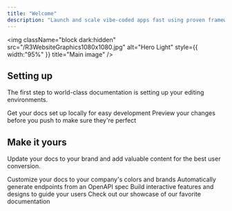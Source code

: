 ```yaml
---
title: "Welcome"
description: "Launch and scale vibe-coded apps fast using proven frameworks and natural language with the R3 Product Launch System. R3 is a structured, AI-powered methodology that helps founders and builders turn early concepts or coded apps into profitable businesses — fast. Whether you're experimenting with vibe coding or already have a product live, R3 gives you a clear path to traction, revenue, and growth. Instead of guessing what to build, how to sell it, or when to pivot — just follow the 4 core sprints to guide your journey from idea to scale. Everything is driven by simple prompts, practical exercises, and business-first thinking. Built to work with the tools you already love."
---
```


<img
  className="block dark:hidden"
  src="/R3WebsiteGraphics1080x1080.jpg"
  alt="Hero Light"
  style={{ width:"95%" }}
  title="Main image"
/>

## Setting up

The first step to world-class documentation is setting up your editing environments.

<CardGroup cols={2}>
  <Card title="Edit Your Docs" icon="pen-to-square" href="https://mintlify.com/docs/quickstart">
    Get your docs set up locally for easy development
  </Card>
  <Card title="Preview Changes" icon="image" href="https://mintlify.com/docs/development">
    Preview your changes before you push to make sure they're perfect
  </Card>
</CardGroup>

## Make it yours

Update your docs to your brand and add valuable content for the best user conversion.

<CardGroup cols={2}>
  <Card title="Customize Style" icon="palette" href="https://mintlify.com/docs/settings/global">
    Customize your docs to your company's colors and brands
  </Card>
  <Card title="Reference APIs" icon="code" href="https://mintlify.com/docs/api-playground/openapi">
    Automatically generate endpoints from an OpenAPI spec
  </Card>
  <Card title="Add Components" icon="screwdriver-wrench" href="https://mintlify.com/docs/content/components/accordions">
    Build interactive features and designs to guide your users
  </Card>
  <Card title="Get Inspiration" icon="stars" href="https://mintlify.com/customers">
    Check out our showcase of our favorite documentation
  </Card>
</CardGroup>